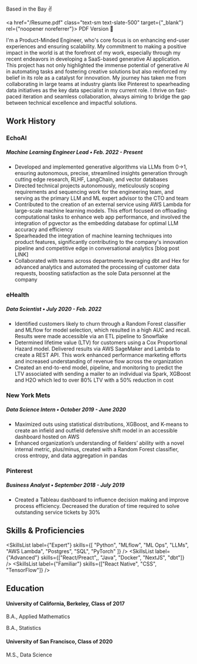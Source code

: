 
Based in the Bay ✌️

<a href="/Resume.pdf" class="text-sm text-slate-500" target={"_blank"} rel={"noopener noreferrer"}>
  PDF Version 🧳
</a>

I'm a Product-Minded Engineer, who's core focus is on enhancing end-user experiences and ensuring scalability. My commitment to making a positive impact in the world is at the forefront of my work, especially through my recent endeavors in developing a SaaS-based generative AI application. This project has not only highlighted the immense potential of generative AI in automating tasks and fostering creative solutions but also reinforced my belief in its role as a catalyst for innovation. My journey has taken me from collaborating in large teams at industry giants like Pinterest to spearheading data initiatives as the key data specialist in my current role. I thrive on fast-paced iteration and seamless collaboration, always aiming to bridge the gap between technical excellence and impactful solutions.

## Work History

### EchoAI

##### Machine Learning Engineer Lead • <span class="font-light">Feb. 2022 - Present</span>

* Developed and implemented generative algorithms via LLMs from 0→1, ensuring autonomous, precise,
streamlined insights generation through cutting edge research, RLHF, LangChain, and vector databases
* Directed technical projects autonomously, meticulously scoping requirements and sequencing work for the
engineering team, and serving as the primary LLM and ML expert advisor to the CTO and team
* Contributed to the creation of an external service using AWS Lambda for large-scale machine learning models.
This effort focused on offloading computational tasks to enhance web app performance, and involved the
integration of pgvector as the embedding database for optimal LLM accuracy and efficiency
* Spearheaded the integration of machine learning techniques into product features, significantly contributing to
the company's innovation pipeline and competitive edge in conversational analytics [blog post LINK]
* Collaborated with teams across departments leveraging dbt and Hex for advanced analytics and automated the
processing of customer data requests, boosting satisfaction as the sole Data personnel at the company

### eHealth

##### Data Scientist • <span class="font-light">July 2020 - Feb. 2022</span>
* Identified customers likely to churn through a Random Forest classifier and MLflow for model selection, which resulted in a high AUC and recall. Results were made accessible via an ETL pipeline to Snowflake
* Determined lifetime value (LTV) for customers using a Cox Proportional Hazard model. Delivered results via AWS SageMaker and Lambda to create a REST API. This work enhanced performance marketing efforts and increased understanding of revenue flow across the organization
* Created an end-to-end model, pipeline, and monitoring to predict the LTV associated with sending a mailer to an individual via Spark, XGBoost and H2O which led to over 80% LTV with a 50% reduction in cost

### New York Mets

##### Data Science Intern • <span class="font-light">October 2019 - June 2020</span>
* Maximized outs using statistical distributions, XGBoost, and K-means to create an infield and outfield defensive shift model in an accessible dashboard hosted on AWS
* Enhanced organization’s understanding of fielders’ ability with a novel internal metric, plus/minus, created with a Random Forest classifier, cross entropy, and data aggregation in pandas

### Pinterest

##### Business Analyst • <span class="font-light">September 2018 - July 2019</span>
* Created a Tableau dashboard to influence decision making and improve process efficiency. Decreased the duration of time required to solve outstanding service tickets by 30%




## Skills & Proficiencies

<SkillsList
  label={"Expert"}
  skills={[
    "Python",
    "MLflow",
    "ML Ops",
    "LLMs",
    "AWS Lambda",
    "Postgres",
    "SQL",
    "PyTorch"
  ]}
/>
<SkillsList label={"Advanced"} skills={["React/Preact",, "Java", "Docker", "NextJS", "dbt"]} />
<SkillsList label={"Familiar"} skills={["React Native", "CSS", "TensorFlow"]} />

## Education

#### University of California, Berkeley, Class of 2017

<p style={{lineHeight: 0.3 }}>B.A., Applied Mathematics</p>

<p style={{lineHeight: 0.2 }}>B.A., Statistics</p>


#### University of San Francisco, Class of 2020

<p style={{lineHeight: 0.3 }}>M.S., Data Science</p>
